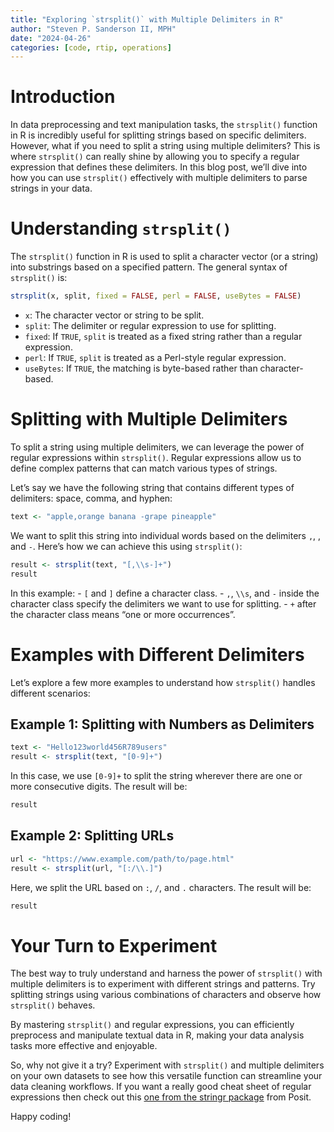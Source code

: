 ```yaml
---
title: "Exploring `strsplit()` with Multiple Delimiters in R"
author: "Steven P. Sanderson II, MPH"
date: "2024-04-26"
categories: [code, rtip, operations]
---
```


# Introduction

In data preprocessing and text manipulation tasks, the `strsplit()` function in R is incredibly useful for splitting strings based on specific delimiters. However, what if you need to split a string using multiple delimiters? This is where `strsplit()` can really shine by allowing you to specify a regular expression that defines these delimiters. In this blog post, we'll dive into how you can use `strsplit()` effectively with multiple delimiters to parse strings in your data.

# Understanding `strsplit()`

The `strsplit()` function in R is used to split a character vector (or a string) into substrings based on a specified pattern. The general syntax of `strsplit()` is:

```R
strsplit(x, split, fixed = FALSE, perl = FALSE, useBytes = FALSE)
```

- `x`: The character vector or string to be split.
- `split`: The delimiter or regular expression to use for splitting.
- `fixed`: If `TRUE`, `split` is treated as a fixed string rather than a regular expression.
- `perl`: If `TRUE`, `split` is treated as a Perl-style regular expression.
- `useBytes`: If `TRUE`, the matching is byte-based rather than character-based.

# Splitting with Multiple Delimiters

To split a string using multiple delimiters, we can leverage the power of regular expressions within `strsplit()`. Regular expressions allow us to define complex patterns that can match various types of strings.

Let's say we have the following string that contains different types of delimiters: space, comma, and hyphen:

```r
text <- "apple,orange banana -grape pineapple"
```

We want to split this string into individual words based on the delimiters `,`, ` `, and `-`. Here's how we can achieve this using `strsplit()`:

```r
result <- strsplit(text, "[,\\s-]+")
result
```

In this example:
- `[` and `]` define a character class.
- `,`, `\\s`, and `-` inside the character class specify the delimiters we want to use for splitting.
- `+` after the character class means "one or more occurrences".

# Examples with Different Delimiters

Let's explore a few more examples to understand how `strsplit()` handles different scenarios:

## Example 1: Splitting with Numbers as Delimiters

```r
text <- "Hello123world456R789users"
result <- strsplit(text, "[0-9]+")
```

In this case, we use `[0-9]+` to split the string wherever there are one or more consecutive digits. The result will be:

```r
result
```

## Example 2: Splitting URLs

```r
url <- "https://www.example.com/path/to/page.html"
result <- strsplit(url, "[:/\\.]")
```

Here, we split the URL based on `:`, `/`, and `.` characters. The result will be:

```r
result
```

# Your Turn to Experiment

The best way to truly understand and harness the power of `strsplit()` with multiple delimiters is to experiment with different strings and patterns. Try splitting strings using various combinations of characters and observe how `strsplit()` behaves.

By mastering `strsplit()` and regular expressions, you can efficiently preprocess and manipulate textual data in R, making your data analysis tasks more effective and enjoyable.

So, why not give it a try? Experiment with `strsplit()` and multiple delimiters on your own datasets to see how this versatile function can streamline your data cleaning workflows. If you want a really good cheat sheet of regular expressions then check out this [one from the stringr package](https://github.com/rstudio/cheatsheets/blob/main/strings.pdf) from Posit.

Happy coding!